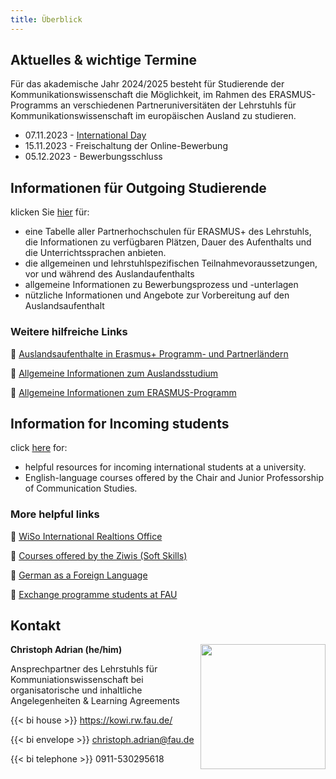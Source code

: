 ```yaml
---
title: Überblick
---
```


## Aktuelles & wichtige Termine

<!-- FIXED Nennung des Termins für die Infoveranstaltung im Department (normalerweise vor Beewrbunstermin). Ggf. Link zu International Day der Fakultät. Optional Hinweis auf RIA Infoveranstaltungen: https://www.fau.de/education/international/wege-ins-ausland/erste-schritte-zum-auslandsaufenthalt/informationsveranstaltungen/   (wird in Kürze aktualisiert) -->

Für das akademische Jahr 2024/2025 besteht für Studierende der Kommunikationswissenschaft die Möglichkeit, im Rahmen des ERASMUS-Programms an verschiedenen Partneruniversitäten der Lehrstuhls für Kommunikationswissenschaft im europäischen Ausland zu studieren.

-   07.11.2023 - [International Day](https://www.wiso-international-day.fau.de/)
-   15.11.2023 - Freischaltung der Online-Bewerbung
-   05.12.2023 - Bewerbungsschluss

## Informationen für Outgoing Studierende

klicken Sie [hier](outgoing.html) für:

-   eine Tabelle aller Partnerhochschulen für ERASMUS+ des Lehrstuhls, die Informationen zu verfügbaren Plätzen, Dauer des Aufenthalts und die Unterrichtssprachen anbieten.
-   die allgemeinen und lehrstuhlspezifischen Teilnahmevoraussetzungen, vor und während des Auslandaufenthalts
-   allgemeine Informationen zu Bewerbungsprozess und -unterlagen
-   nützliche Informationen und Angebote zur Vorbereitung auf den Auslandsaufenthalt

### Weitere hilfreiche Links

🔗 [Auslandsaufenthalte in Erasmus+ Programm- und Partnerländern](https://www.fau.de/education/international/wege-ins-ausland/studieren-im-ausland/erasmus-studium/)

🔗 [Allgemeine Informationen zum Auslandsstudium](https://ib.wiso.fau.de/outgo/) 

🔗 [Allgemeine Informationen zum ERASMUS-Programm](https://www.fau.de/international/internationalisierung/erasmus/)

## Information for Incoming students

click [here](incoming.html) for:

-   helpful resources for incoming international students at a university.
-   English-language courses offered by the Chair and Junior Professorship of Communication Studies.

### More helpful links
🔗 [WiSo International Realtions Office](https://ib.wiso.fau.de/income/)

🔗 [Courses offered by the Ziwis (Soft Skills)](https://www.ziwis.fau.eu/home/courses/key-qualifications/)

🔗 [German as a Foreign Language](https://sz.fau.eu/department-german/)

🔗 [Exchange programme students at FAU](https://www.fau.eu/education/international/from-abroad/semester-abroad-at-fau/)


## Kontakt

![](https://github.com/faucommsci/dbd_2023/blob/main/img/team/ca-circle.png?raw=true){style="float:right;padding: 0 0 0 0px;" fig-alt="Headshot of Christoph Adrian" width="200"}

**Christoph Adrian (he/him)**

Ansprechpartner des Lehrstuhls für Kommuniationswissenschaft bei organisatorische und inhaltliche Angelegenheiten & Learning Agreements

{{< bi house >}} <https://kowi.rw.fau.de/>

{{< bi envelope >}} [christoph.adrian\@fau.de](mailto:christoph.adrian@fau.de)

{{< bi telephone >}} 0911-530295618